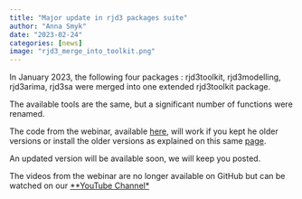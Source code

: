 ```yaml
---
title: "Major update in rjd3 packages suite"
author: "Anna Smyk"
date: "2023-02-24"
categories: [news]
image: "rjd3_merge_into_toolkit.png"
---
```


In January 2023, the following four packages : rjd3toolkit, rjd3modelling, rjd3arima, rjd3sa were merged into one extended rjd3toolkit package.

The available tools are the same, but a significant number of functions were renamed.

The code from the webinar, available [here](https://github.com/annasmyk/Tsace_RJD_Webinar_Dec22), will work if you kept he older versions or install the older versions as explained on this same [page](https://github.com/annasmyk/Tsace_RJD_Webinar_Dec22).

An updated version will be available soon, we will keep you posted.

The videos from the webinar are no longer available on GitHub but can be watched on our [\*\*YouTube Channel\*](https://www.youtube.com/@TSwithJDemetraandR)
